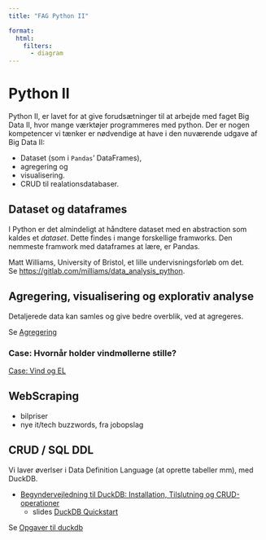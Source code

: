 ```yaml
---
title: "FAG Python II"

format: 
  html:
    filters:
      - diagram
---
```


````{=html}
<!-- ```{.plantuml}
@startuml
Alice -> Bob: test
@enduml
``` -->
````

# Python II

Python II, er lavet for at give forudsætninger til at arbejde med faget Big Data II, hvor mange værktøjer programmeres med python.
Der er nogen kompetencer vi tænker er nødvendige at have i den nuværende udgave af Big Data II:

* Dataset (som i `Pandas`' DataFrames), 
* agregering og 
* visualisering. 
* CRUD til realationsdatabaser.

## Dataset og dataframes

I Python er det almindeligt at håndtere dataset med en abstraction som kaldes et *dataset*. Dette findes i mange forskellige framworks. Den nemmeste framwork med dataframes at lære, er Pandas. 

Matt Williams, University of Bristol, et lille undervisningsforløb om det. \
Se <https://gitlab.com/milliams/data_analysis_python>.

## Agregering, visualisering og explorativ analyse

Detaljerede data kan samles og give bedre overblik, ved at agregeres.

Se [Agregering](emner/agregering/agregering.qmd)

### Case: Hvornår holder vindmøllerne stille?

[Case: Vind og EL](./emner/Case_Vind-El.qmd)


## WebScraping

-   bilpriser
-   nye it/tech buzzwords, fra jobopslag

## CRUD / SQL DDL

Vi laver øverlser i Data Definition Language (at oprette tabeller mm), med DuckDB.

* [Begyndervejledning til DuckDB: Installation, Tilslutning og CRUD-operationer](./emner/CRUD_DDL_SQL/igang_med_dockdb.qmd)
    * slides [DuckDB Quickstart](./emner/CRUD_DDL_SQL/DuckDB_quickstart.qmd)

Se [Opgaver til duckdb](./emner/CRUD_DDL_SQL/duckdb_opgave.qmd)


```{=html}
<!-- 
---
## Quarto

Quarto enables you to weave together content and executable code into a finished document. To learn more about Quarto see <https://quarto.org>. -->
```
